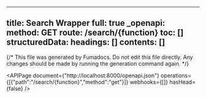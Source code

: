 <!-- AUTO-GENERATED: fumadocs-openapi (safe to overwrite) -->

---
title: Search Wrapper
full: true
_openapi:
  method: GET
  route: /search/{function}
  toc: []
  structuredData:
    headings: []
    contents: []
---

{/* This file was generated by Fumadocs. Do not edit this file directly. Any changes should be made by running the generation command again. */}

<APIPage document={"http://localhost:8000/openapi.json"} operations={[{"path":"/search/{function}","method":"get"}]} webhooks={[]} hasHead={false} />
